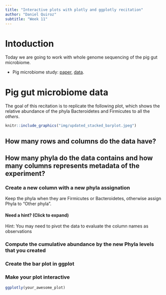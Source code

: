 ```yaml
---
title: "Interactive plots with plotly and ggplotly recitation"
author: "Daniel Quiroz"
subtitle: "Week 11"
---
```



# Intoduction

Today we are going to work with whole genome sequencing of the pig gut microbiome.

-   Pig microbiome study: [paper](https://journals.asm.org/doi/10.1128/spectrum.02506-22),
    [data](https://buckeyemailosu-my.sharepoint.com/:x:/g/personal/cooperstone_1_osu_edu/EY4vRHdMuKpOiuy-itag7ocB63AB3ukhjc0Y5jGRovfkvg?e=RnMz8e).

# Pig gut microbiome data

The goal of this recitation is to replicate the following plot, which
shows the relative abundance of the phyla Bacteroidetes and Firmicutes
to all the *others*.

```r
knitr::include_graphics("img/updated_stacked_barplot.jpeg")
```

## How many rows and columns do the data have?

## How many phyla do the data contains and how many columns represents metadata of the experiment?

### Create a new column with a new phyla assignation

Keep the phyla when they are Firmicutes or Bacteroidetes,
otherwise assign Phyla to "Other phyla".

::: {.callout-tip collapse="true"}
#### Need a hint? (Click to expand)

Hint: You may need to pivot the data to evaluate the column names as observations

:::

### Compute the cumulative abundance by the new Phyla levels that you created

### Create the bar plot in ggplot

### Make your plot interactive

```r
ggplotly(your_awesome_plot)
```

